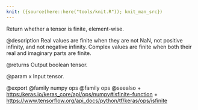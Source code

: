 ```yaml
---
knit: ({source(here::here("tools/knit.R")); knit_man_src})
---
```

Return whether a tensor is finite, element-wise.

@description
Real values are finite when they are not NaN, not positive infinity, and
not negative infinity. Complex values are finite when both their real
and imaginary parts are finite.

@returns
    Output boolean tensor.

@param x
Input tensor.

@export
@family numpy ops
@family ops
@seealso
+ <https:/keras.io/keras_core/api/ops/numpy#isfinite-function>
+ <https://www.tensorflow.org/api_docs/python/tf/keras/ops/isfinite>
